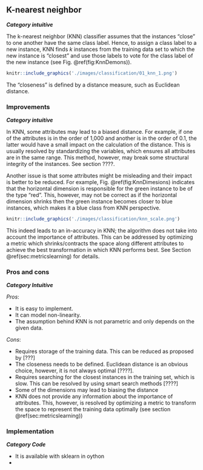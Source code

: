 ## K-nearest neighbor {#sec:KNN}
***Category intuitive***

The k-nearest neighbor (KNN) classifier assumes that the instances "close" to one another have the same class label. Hence, to assign a class label to a new instance, KNN finds $k$ instances from the training data set to which the new instance is "closest" and use those labels to vote for the class label of the new instance (see Fig. \@ref(fig:KnnDemons)). 

```r
knitr::include_graphics('./images/classification/01_knn_1.png')
```

The "closeness" is defined by a distance measure, such as Euclidean distance. 

### Improvements
***Category intuitive***

In KNN, some attributes may lead to a biased distance. For example, if one of the attributes is in the order of 1,000 and another is in the order of 0.1, the latter would have a small impact on the calculation of the distance. This is usually resolved by standardizing the variables, which ensures all attributes are in the same range. This method, however, may break some structural integrity of the instances. See section ????.

Another issue is that some attributes might be misleading and their impact is better to be reduced. For example, Fig. \@ref(fig:KnnDimesions) indicates that the horizontal dimension is responsible for the green instance to be of the type "red". This, however, may not be correct as if the horizontal dimension shrinks then the green instance becomes closer to blue instances, which makes it a blue class from KNN perspective.

```r
knitr::include_graphics('./images/classification/knn_scale.png')
```

This indeed leads to an in-accuracy in KNN; the algorithm does not take into account the importance of attributes. This can be addressed by optimizing a metric which shrinks/contracts the space along different attributes to achieve the best transformation in which KNN performs best. See Section \@ref(sec:metricslearning) for details.


### Pros and cons
***Category Intuitive***

*Pros*: 

* It is easy to implement.
* It can model non-linearity.
* The assumption behind KNN is not parametric and only depends on the given data.

*Cons*:

* Requires storage of the training data. This can be reduced as proposed by [???]
* The closeness needs to be defined. Euclidean distance is an obvious choice, however, it is not always optimal [????].
* Requires searching for the closest instances in the training set, which is slow. This can be resolved by using smart search methods [????]
* Some of the dimensions may lead to biasing the distance
* KNN does not provide any information about the importance of attributes. This, however, is resolved by optimizing a metric to transform the space to represent the training data optimally (see section \@ref(sec:metricslearning))


### Implementation
***Category Code***

* It is available with sklearn in oython
* 
